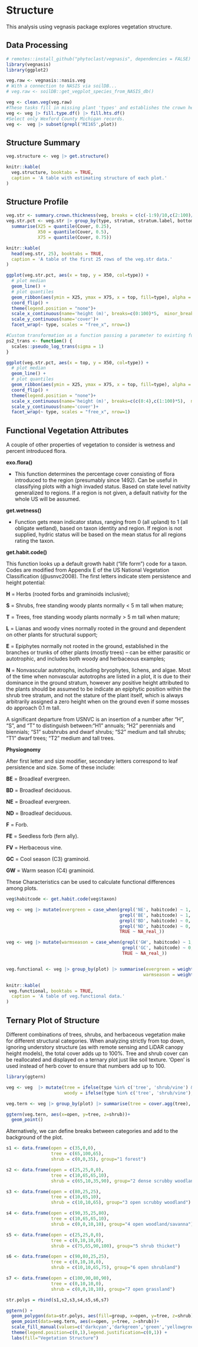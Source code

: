 # Structure

This analysis using vegnasis package explores vegetation structure.

## Data Processing

```r
# remotes::install_github("phytoclast/vegnasis", dependencies = FALSE)
library(vegnasis)
library(ggplot2)

veg.raw <- vegnasis::nasis.veg
# With a connection to NASIS via soilDB...
# veg.raw <- soilDB::get_vegplot_species_from_NASIS_db()

veg <- clean.veg(veg.raw)
#These tasks fill in missing plant 'types' and establishes the crown heights based on user inputs of stratum, live canopy heights, and taxon norms when user data is missing.
veg <- veg |> fill.type.df() |> fill.hts.df()
#Select only Wexford County Michigan records.
veg <-  veg |> subset(grepl('MI165',plot))
```

## Structure Summary

```r
veg.structure <- veg |> get.structure()

knitr::kable(
  veg.structure, booktabs = TRUE,
  caption = 'A table with estimating structure of each plot.'
)

```

## Structure Profile

```r
veg.str <- summary.crown.thickness(veg, breaks = c(c(-1:9)/10,c(2:100)/2)) |> structure.fill.zero() |> subset(type %in% c('tree', 'shrub/vine', 'grass/grasslike',  'forb'))
veg.str.pct <- veg.str |> group_by(type, stratum, stratum.label, bottom, top) |>
  summarise(X25 = quantile(Cover, 0.25),
            X50 = quantile(Cover, 0.5),
            X75 = quantile(Cover, 0.75))

knitr::kable(
  head(veg.str, 25), booktabs = TRUE,
  caption = 'A table of the first 25 rows of the veg.str data.'
)

```



```r

ggplot(veg.str.pct, aes(x = top, y = X50, col=type)) +
  # plot median
  geom_line() +
  # plot quantiles
  geom_ribbon(aes(ymin = X25, ymax = X75, x = top, fill=type), alpha = 0.2) +
  coord_flip() +
  theme(legend.position = "none")+
  scale_x_continuous(name='height (m)', breaks=c(0:100)*5,  minor_breaks = NULL, limits = c(0,40))+
  scale_y_continuous(name='cover')+
  facet_wrap(~ type, scales = "free_x", nrow=1)

```

```r
#Custom transformation as a function passing a parameter to existing function. Default sigma of trans = 'pseudo_log' is 1, so in this case, calling the custom function with sigma = 1 is the same as calling trans = 'pseudo_log'. Call custom transformation as trans = 'ps2'. Ggplot appends '_trans' to the name of the function called, so our function needs to have this appended to its name.  But in this data set, trans='sqrt' is preferable as it doesn't overly compress the highest canopy.
ps2_trans <- function() {
  scales::pseudo_log_trans(sigma = 1)
}

ggplot(veg.str.pct, aes(x = top, y = X50, col=type)) +
  # plot median
  geom_line() +
  # plot quantiles
  geom_ribbon(aes(ymin = X25, ymax = X75, x = top, fill=type), alpha = 0.2) +
  coord_flip() +
  theme(legend.position = "none")+
  scale_x_continuous(name='height (m)', breaks=c(c(0:4),c(1:100)*5),  minor_breaks = NULL, limits = c(0,40), trans = 'sqrt')+
  scale_y_continuous(name='cover')+
  facet_wrap(~ type, scales = "free_x", nrow=1)

```

## Functional Vegetation Attributes

A couple of other properties of vegetation to consider is wetness and percent introduced flora.

**exo.flora()**	

- This function determines the percentage cover consisting of flora introduced to the region (presumably since 1492). Can be useful in classifying plots with a high invaded status. Based on state level nativity generalized to regions. If a region is not given, a default nativity for the whole US will be assumed.

**get.wetness()** 

- Function gets mean indicator status, ranging from 0 (all upland) to 1 (all obligate wetland), based on taxon identity and region. If region is not supplied, hydric status will be based on the mean status for all regions rating the taxon.


**get.habit.code()**

This function looks up a default growth habit ("life form") code for a taxon. Codes are modified from Appendix E of the US National Vegetation Classification (@usnvc2008). The first letters indicate stem persistence and height potential:

**H** = Herbs (rooted forbs and graminoids inclusive);

**S** = Shrubs, free standing woody plants normally < 5 m tall when mature;

**T** = Trees, free standing woody plants normally > 5 m tall when mature;

**L** = Lianas and woody vines normally rooted in the ground and dependent on other plants for structural support;

**E** = Epiphytes normally not rooted in the ground, established in the branches or trunks of other plants (mostly trees) – can be either parasitic or autotrophic, and includes both woody and herbaceous examples;

**N** = Nonvascular autotrophs, including bryophytes, lichens, and algae. Most of the time when nonvascular autotrophs are listed in a plot, it is due to their dominance in the ground stratum, however any positive height attributed to the plants should be assumed to be indicate an epiphytic position within the shrub tree stratum, and not the stature of the plant itself, which is always arbitrarily assigned a zero height when on the ground even if some mosses do approach 0.1 m tall.

A significant departure from USNVC is an insertion of a number after "H", "S", and "T" to distinguish between:"H1" annuals; "H2" perennials and biennials; "S1" subshrubs and dwarf shrubs; "S2" medium and tall shrubs; "T1" dwarf trees; "T2" medium and tall trees.

**Physiognomy**

After first letter and size modifier, secondary letters correspond to leaf persistence and size. Some of these include:

**BE** = Broadleaf evergreen.

**BD** = Broadleaf deciduous.

**NE** = Broadleaf evergreen.

**ND** = Broadleaf deciduous.

**F** = Forb.

**FE** = Seedless forb (fern ally).

**FV** = Herbaceous vine.

**GC** = Cool season (C3) graminoid.

**GW** = Warm season (C4) graminoid.


These Characteristics can be used to calculate functional differences among plots.

```r
veg$habitcode <- get.habit.code(veg$taxon)

veg <- veg |> mutate(evergreen = case_when(grepl('NE', habitcode) ~ 1,
                                           grepl('BE', habitcode) ~ 1,
                                           grepl('BD', habitcode) ~ 0,
                                           grepl('ND', habitcode) ~ 0,
                                           TRUE ~ NA_real_))

veg <- veg |> mutate(warmseason = case_when(grepl('GW', habitcode) ~ 1,
                                            grepl('GC', habitcode) ~ 0,
                                            TRUE ~ NA_real_))


veg.functional <- veg |> group_by(plot) |> summarise(evergreen = weighted.mean(evergreen, cover, na.rm = TRUE), 
                                                    warmseason = weighted.mean(warmseason, cover, na.rm = TRUE))

knitr::kable(
 veg.functional, booktabs = TRUE,
  caption = 'A table of veg.functional data.'
)

```


## Ternary Plot of Structure

Different combinations of trees, shrubs, and herbaceous vegetation make for different structural categories. When analyzing strictly from top down, ignoring understory structure (as with remote sensing and LiDAR canopy height models), the total cover adds up to 100%. Tree and shrub cover can be reallocated and displayed on a ternary plot just like soil texture. 'Open' is used instead of herb cover to ensure that numbers add up to 100.

```r
library(ggtern)

veg <- veg  |> mutate(tree = ifelse(type %in% c('tree', 'shrub/vine') & ht.max > 5,cover,0),
                      woody = ifelse(type %in% c('tree', 'shrub/vine'),cover,0))

veg.tern <- veg |> group_by(plot) |> summarise(tree = cover.agg(tree), woody = cover.agg(woody), shrub = woody - tree, open = 100 - woody)
```

```r
ggtern(veg.tern, aes(x=open, y=tree, z=shrub))+
  geom_point()
```

Alternatively, we can define breaks between categories and add to the background of the plot.

```r
s1 <- data.frame(open = c(35,0,0),
                 tree = c(65,100,65),
                 shrub = c(0,0,35), group="1 forest")

s2 <- data.frame(open = c(25,25,0,0),
                 tree = c(10,65,65,10),
                 shrub = c(65,10,35,90), group="2 dense scrubby woodland")

s3 <- data.frame(open = c(80,25,25),
                 tree = c(10,65,10),
                 shrub = c(10,10,65), group="3 open scrubby woodland")

s4 <- data.frame(open = c(90,35,25,80),
                 tree = c(10,65,65,10),
                 shrub = c(0,0,10,10), group="4 open woodland/savanna")

s5 <- data.frame(open = c(25,25,0,0),
                 tree = c(0,10,10,0),
                 shrub = c(75,65,90,100), group="5 shrub thicket")

s6 <- data.frame(open = c(90,80,25,25),
                 tree = c(0,10,10,0),
                 shrub = c(10,10,65,75), group="6 open shrubland")

s7 <- data.frame(open = c(100,90,80,90),
                 tree = c(0,10,10,0),
                 shrub = c(0,0,10,10), group="7 open grassland")

str.polys = rbind(s1,s2,s3,s4,s5,s6,s7)

ggtern() + 
  geom_polygon(data=str.polys, aes(fill=group, x=open, y=tree, z=shrub),alpha=0.25,size=0.1, color='black') +
  geom_point(data=veg.tern, aes(x=open, y=tree, z=shrub))+
  scale_fill_manual(values=c('darkcyan','darkgreen','green','yellowgreen','red','orange','yellow')) +
  theme(legend.position=c(0,1),legend.justification=c(0,1)) + 
  labs(fill="Vegetation Structure")
```
